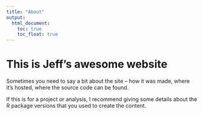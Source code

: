 ```yaml
---
title: "About"
output: 
  html_document:
    toc: true
    toc_float: true
---
```


# This is Jeff's awesome website
Sometimes you need to say a bit about the site -- how it was made, where it's hosted, where the source code can be found. 

If this is for a project or analysis, I recommend giving some details about the R package versions that you used to create the content.
